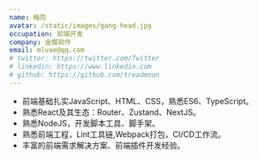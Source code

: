 ```yaml
---
name: 梅亮
avatar: /static/images/gang-head.jpg
occupation: 前端开发
company: 金蝶软件
email: mlvae@qq.com
# twitter: https://twitter.com/Twitter
# linkedin: https://www.linkedin.com
# github: https://github.com/treadmoon
---
```


- 前端基础扎实JavaScript、HTML、CSS，熟悉ES6、TypeScript。
- 熟悉React及其生态：Router、Zustand、NextJS。
- 熟悉NodeJS，开发脚本工具、脚手架。
- 熟悉前端工程，Lint工具链,Webpack打包，CI/CD工作流。
- 丰富的前端需求解决方案、前端插件开发经验。
